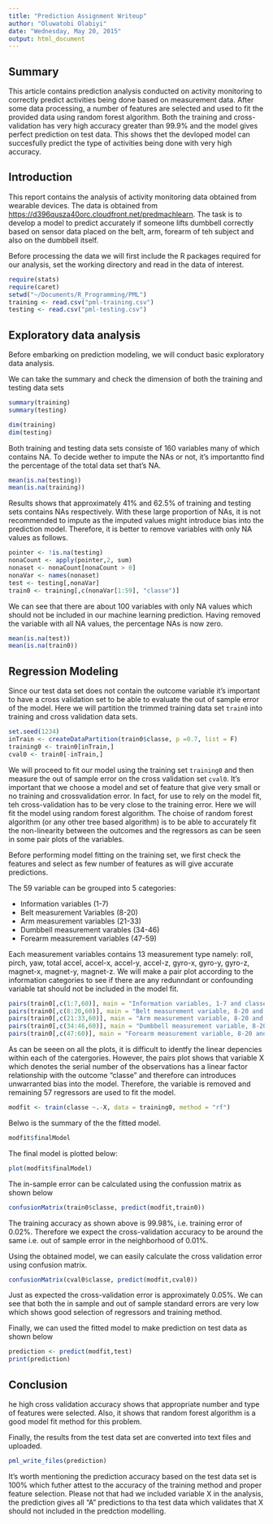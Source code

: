 ```yaml
---
title: "Prediction Assignment Writeup"
author: "Oluwatobi Olabiyi"
date: "Wednesday, May 20, 2015"
output: html_document
---
```


## Summary
This article contains prediction analysis conducted on activity monitoring to correctly predict activities being done based on measurement data. After some data processing, a number of features are selected and used to fit the provided data using random forest algorithm. Both the training and cross-validation has very high accuracy greater than 99.9% and the model gives perfect prediction on test data. This shows thet the devloped model can succesfully predict the type of activities being done with very high accuracy. 

## Introduction

This report contains the analysis of activity monitoring data obtained from wearable devices. The data is obtained from <https://d396qusza40orc.cloudfront.net/predmachlearn>. The task is to develop a model to predict accurately if someone lifts dumbbell correctly based on sensor data placed on the belt, arm, forearm of teh subject and also on the dumbbell itself. 

Before processing the data we will first include the R packages required for our analysis, set the working directory and read in the data of interest.

```r
require(stats)
require(caret)
setwd("~/Documents/R_Programming/PML")
training <- read.csv("pml-training.csv")
testing <- read.csv("pml-testing.csv")
```

## Exploratory data analysis

Before embarking on prediction modeling, we will conduct  basic exploratory data analysis.

We can take the summary and check the dimension of both the training and testing data sets
```r
summary(training)
summary(testing)
```
```r
dim(training)
dim(testing)
```

Both training and testing data sets consiste of 160 variables many of which contains NA. To decide wether to impute the NAs or not, it's importantto find the percentage of the total data set that's NA.

```r
mean(is.na(testing))
mean(is.na(training))
```
Results shows that approximately 41% and 62.5% of training and testing sets contains NAs respectively. With these large proportion of NAs, it is not recommended to impute as the imputed values might introduce bias into the prediction model. Therefore, it is better to remove variables with only NA values as follows.

```r
pointer <- !is.na(testing)
nonaCount <- apply(pointer,2, sum)
nonaset <- nonaCount[nonaCount > 0]
nonaVar <- names(nonaset)
test <- testing[,nonaVar]
train0 <- training[,c(nonaVar[1:59], "classe")]
```
We can see that there are about 100 variables with only NA values which should not be included in our machine learning prediction. Having removed the variable with all NA values, the percentage NAs is now zero.
```r
mean(is.na(test))
mean(is.na(train0))
```
## Regression Modeling

Since our test data set does not contain the outcome variable it's important to have a cross validation set  to be able to evaluate the out of sample error of the model. Here we will partition the trimmed training data set `train0` into training and cross validation data sets. 

```r
set.seed(1234)
inTrain <- createDataPartition(train0$classe, p =0.7, list = F)
training0 <- train0[inTrain,]
cval0 <- train0[-inTrain,]
```
We will proceed to fit our model using the training set `training0` and then measure the out of sample error on the cross validation set `cval0`. It's important that we choose a model and set of feature that give very small or no training and crossvalidation error. In fact, for use to rely on the model fit, teh cross-validation has to be very close to the training error. Here we will fit the model using random forest algorithm. The choise of random forest algorithm (or any other tree based algorithm) is to be able to accurately fit the non-linearity between the outcomes and the regressors as can be seen in some pair plots of the variables.

Before performing model fitting on the training set, we first check the features and select as few number of features as will give accurate predictions.

The 59 variable can be grouped into 5 categories:

* Information variables (1-7)
* Belt measurement Variables (8-20)
* Arm measurement variables (21-33)
* Dumbbell measurement varables (34-46)
* Forearm measurement variables (47-59)

Each measurement variables contains 13 measurement type namely: roll, pirch, yaw, total accel, accel-x, accel-y, accel-z, gyro-x, gyro-y, gyro-z, magnet-x, magnet-y, magnet-z.
We will make a pair plot according to the information categories to see if there are any redunndant or confounding variable tat should not be included in the model fit.
```r
pairs(train0[,c(1:7,60)], main = "Information variables, 1-7 and classe")
pairs(train0[,c(8:20,60)], main = "Belt measurement variable, 8-20 and classe")
pairs(train0[,c(21:33,60)], main = "Arm measurement variable, 8-20 and classe")
pairs(train0[,c(34:46,60)], main = "Dumbbell measurement variable, 8-20 and classe")
pairs(train0[,c(47:60)], main = "Forearm measurement variable, 8-20 and classe")
```

As can be seeen on all the plots, it is difficult to identfy the linear depencies within each of the catergories. However, the pairs plot shows that variable X which denotes the serial number of the observations has a linear factor relationship with the outcome "classe" and therefore can introduces unwarranted bias into the model. Therefore, the variable is removed and remaining 57 regressors are used to fit the model. 

```r
modfit <- train(classe ~.-X, data = training0, method = "rf")
```

Belwo is the summary of the the fitted model.
```r
modfit$finalModel
```

The final model is plotted below:
```r
plot(modfit$finalModel)
```

The in-sample error can be calculated using the confussion matrix as shown below
```r
confusionMatrix(train0$classe, predict(modfit,train0))
```
The training accuracy as shown above is 99.98%, i.e. training error of 0.02%. Therefore we expect the cross-validation accuracy to be around the same i.e. out of sample error in the neighborhood of 0.01%.

Using the obtained model, we can easily calculate the cross validation error using confusion matrix.
```r
confusionMatrix(cval0$classe, predict(modfit,cval0))
```
Just as expected the cross-validation error is approximately 0.05%. We can see that both the in sample and out of sample standard errors are very low which shows good selection of regressors and training method.

Finally, we can used the fitted model to make prediction on test data as shown below
```r
prediction <- predict(modfit,test)
print(prediction)
```

## Conclusion
he high cross validation accuracy shows that appropriate number and type of features were selected. Also, it shows that random forest algorithm is a good model fit method for this problem. 

Finally, the results from the test data set are converted into text files and uploaded.
```r
pml_write_files(prediction)
```
It's worth mentioning the prediction accuracy based on the test data set is 100% which futher attest to the accuracy of the training method and proper feature selection. Please not that had we included variable X in the analysis, the prediction gives all "A" predictions to tha test data which validates that X should not included in the predction modelling.